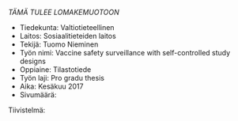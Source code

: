 *TÄMÄ TULEE LOMAKEMUOTOON*

- Tiedekunta: Valtiotieteellinen
- Laitos: Sosiaalitieteiden laitos
- Tekijä: Tuomo Nieminen
- Työn nimi: Vaccine safety surveillance with self-controlled study designs
- Oppiaine: Tilastotiede
- Työn laji: Pro gradu thesis
- Aika: Kesäkuu 2017
- Sivumäärä: 

Tiivistelmä:

